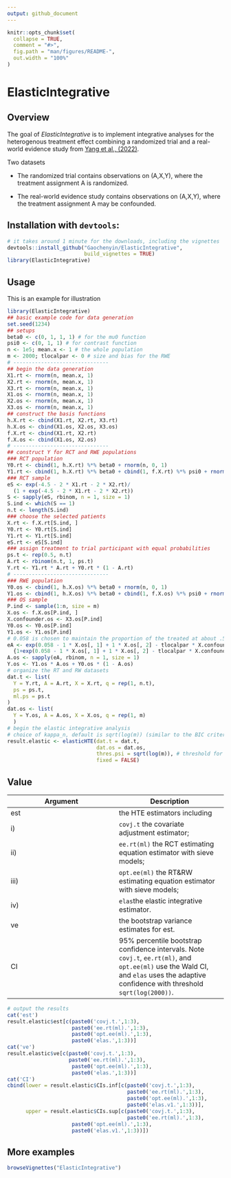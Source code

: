 ```yaml
---
output: github_document
---
```


<!-- README.md is generated from README.Rmd. Please edit that file -->

```r
knitr::opts_chunk$set(
  collapse = TRUE,
  comment = "#>",
  fig.path = "man/figures/README-",
  out.width = "100%"
)
```
# ElasticIntegrative

<!-- badges: start -->
<!-- badges: end -->


## Overview

The goal of *ElasticIntegrative* is to implement integrative analyses for the heterogenous treatment effect combining a randomized trial and a real-world evidence study from [Yang et al., (2022)](https://arxiv.org/abs/2005.10579).

Two datasets

* The randomized trial contains observations on (A,X,Y), where the treatment assignment A is randomized. 

* The real-world evidence study contains observations on (A,X,Y), where the treatment assignment A may be confounded.


## Installation with `devtools`:

```r
# it takes around 1 minute for the downloads, including the vignettes
devtools::install_github("Gaochenyin/ElasticIntegrative", 
                         build_vignettes = TRUE) 
library(ElasticIntegrative)
```


## Usage

This is an example for illustration
```r
library(ElasticIntegrative)
## basic example code for data generation
set.seed(1234)
## setups
beta0 <- c(0, 1, 1, 1) # for the mu0 function
psi0 <- c(0, 1, 1) # for contrast function
n <- 1e5; mean.x <- 1 # the whole population
m <- 2000; tlocalpar <- 0 # size and bias for the RWE
# -------------------------------
## begin the data generation
X1.rt <- rnorm(n, mean.x, 1)
X2.rt <- rnorm(n, mean.x, 1)
X3.rt <- rnorm(n, mean.x, 1) 
X1.os <- rnorm(n, mean.x, 1)
X2.os <- rnorm(n, mean.x, 1)
X3.os <- rnorm(n, mean.x, 1) 
## construct the basis functions
h.X.rt <- cbind(X1.rt, X2.rt, X3.rt)
h.X.os <- cbind(X1.os, X2.os, X3.os)
f.X.rt <- cbind(X1.rt, X2.rt)
f.X.os <- cbind(X1.os, X2.os)
# -------------------------------
## construct Y for RCT and RWE populations
### RCT population
Y0.rt <- cbind(1, h.X.rt) %*% beta0 + rnorm(n, 0, 1)
Y1.rt <- cbind(1, h.X.rt) %*% beta0 + cbind(1, f.X.rt) %*% psi0 + rnorm(n, 0, 1)
### RCT sample
eS <- exp(-4.5 - 2 * X1.rt - 2 * X2.rt)/
  (1 + exp(-4.5 - 2 * X1.rt - 2 * X2.rt))
S <- sapply(eS, rbinom, n = 1, size = 1)
S.ind <- which(S == 1)
n.t <- length(S.ind)
### choose the selected patients
X.rt <- f.X.rt[S.ind, ]
Y0.rt <- Y0.rt[S.ind]
Y1.rt <- Y1.rt[S.ind]
eS.rt <- eS[S.ind]
### assign treatment to trial participant with equal probabilities
ps.t <- rep(0.5, n.t)
A.rt <- rbinom(n.t, 1, ps.t)
Y.rt <- Y1.rt * A.rt + Y0.rt * (1 - A.rt)
# -------------------------------
### RWE population
Y0.os <- cbind(1, h.X.os) %*% beta0 + rnorm(n, 0, 1)
Y1.os <- cbind(1, h.X.os) %*% beta0 + cbind(1, f.X.os) %*% psi0 + rnorm(n, 0, 1)
### OS sample
P.ind <- sample(1:n, size = m)
X.os <- f.X.os[P.ind, ]
X.confounder.os <- X3.os[P.ind]
Y0.os <- Y0.os[P.ind]
Y1.os <- Y1.os[P.ind]
# 0.058 is chosen to maintain the proportion of the treated at about .5
eA <- exp(0.058 - 1 * X.os[, 1] + 1 * X.os[, 2] - tlocalpar * X.confounder.os)/
  {1+exp(0.058 - 1 * X.os[, 1] + 1 * X.os[, 2] - tlocalpar * X.confounder.os)}
A.os <- sapply(eA, rbinom, n = 1, size = 1)
Y.os <- Y1.os * A.os + Y0.os * (1 - A.os)
# organize the RT and RW datasets
dat.t <- list(
  Y = Y.rt, A = A.rt, X = X.rt, q = rep(1, n.t),
  ps = ps.t,
  ml.ps = ps.t
)
dat.os <- list(
  Y = Y.os, A = A.os, X = X.os, q = rep(1, m)
  )
# begin the elastic integrative analysis
# choice of kappa_n, default is sqrt(log(m)) (similar to the BIC criteria)
result.elastic <- elasticHTE(dat.t = dat.t,
                             dat.os = dat.os,
                             thres.psi = sqrt(log(m)), # threshold for ACI psi
                             fixed = FALSE)
```

## Value

 **Argument** | **Description**
 ------------- | -------------
est | the HTE estimators including
i) | `covj.t` the covariate adjustment estimator;
ii) |   `ee.rt(ml)` the RCT estimating equation estimator with sieve models;
iii) | `opt.ee(ml)` the RT&RW estimating equation estimator with sieve models;
iv) |  `elas`the elastic integrative estimator.
ve|   the bootstrap variance estimates for est.
CI |  95% percentile bootstrap confidence intervals. Note `covj.t`, `ee.rt(ml)`, and `opt.ee(ml)` use the Wald CI, and `elas` uses the adaptive  confidence with threshold `sqrt(log(2000))`.

```r
# output the results
cat('est')
result.elastic$est[c(paste0('covj.t.',1:3),
                     paste0('ee.rt(ml).',1:3),
                     paste0('opt.ee(ml).',1:3),
                     paste0('elas.',1:3))]
cat('ve')
result.elastic$ve[c(paste0('covj.t.',1:3),
                    paste0('ee.rt(ml).',1:3),
                     paste0('opt.ee(ml).',1:3),
                     paste0('elas.',1:3))]
cat('CI')
cbind(lower = result.elastic$CIs.inf[c(paste0('covj.t.',1:3),
                                       paste0('ee.rt(ml).',1:3),
                                       paste0('opt.ee(ml).',1:3),
                                       paste0('elas.v1.',1:3))],
      upper = result.elastic$CIs.sup[c(paste0('covj.t.',1:3),
                                       paste0('ee.rt(ml).',1:3),
                     paste0('opt.ee(ml).',1:3),
                     paste0('elas.v1.',1:3))])
```

## More examples
```r
browseVignettes("ElasticIntegrative")
```

